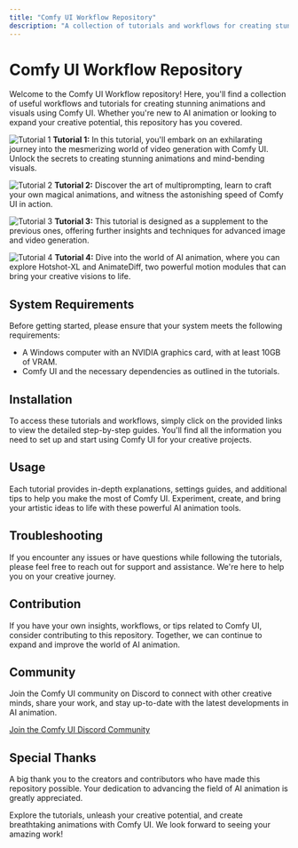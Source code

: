 ```yaml
---
title: "Comfy UI Workflow Repository"
description: "A collection of tutorials and workflows for creating stunning animations with Comfy UI."
---
```


# Comfy UI Workflow Repository

Welcome to the Comfy UI Workflow repository! Here, you'll find a collection of useful workflows and tutorials for creating stunning animations and visuals using Comfy UI. Whether you're new to AI animation or looking to expand your creative potential, this repository has you covered.

![Tutorial 1](https://github.com/camaerart/ComfyUI-Usefull-Workfrows/blob/main/Workflow-Tutorial1.png)
**Tutorial 1:** In this tutorial, you'll embark on an exhilarating journey into the mesmerizing world of video generation with Comfy UI. Unlock the secrets to creating stunning animations and mind-bending visuals.

![Tutorial 2](https://github.com/camaerart/ComfyUI-Usefull-Workfrows/blob/main/ComfyUI_00005_.png)
**Tutorial 2:** Discover the art of multiprompting, learn to craft your own magical animations, and witness the astonishing speed of Comfy UI in action.

![Tutorial 3](https://github.com/camaerart/ComfyUI-Usefull-Workfrows/blob/main/animate%20diff%20hoodie%20tutorial.png)
**Tutorial 3:** This tutorial is designed as a supplement to the previous ones, offering further insights and techniques for advanced image and video generation.

![Tutorial 4](https://github.com/camaerart/ComfyUI-Usefull-Workfrows/blob/main/robotic%20girl2410.png )
**Tutorial 4:** Dive into the world of AI animation, where you can explore Hotshot-XL and AnimateDiff, two powerful motion modules that can bring your creative visions to life.

## System Requirements

Before getting started, please ensure that your system meets the following requirements:
- A Windows computer with an NVIDIA graphics card, with at least 10GB of VRAM.
- Comfy UI and the necessary dependencies as outlined in the tutorials.

## Installation

To access these tutorials and workflows, simply click on the provided links to view the detailed step-by-step guides. You'll find all the information you need to set up and start using Comfy UI for your creative projects.

## Usage

Each tutorial provides in-depth explanations, settings guides, and additional tips to help you make the most of Comfy UI. Experiment, create, and bring your artistic ideas to life with these powerful AI animation tools.

## Troubleshooting

If you encounter any issues or have questions while following the tutorials, please feel free to reach out for support and assistance. We're here to help you on your creative journey.

## Contribution

If you have your own insights, workflows, or tips related to Comfy UI, consider contributing to this repository. Together, we can continue to expand and improve the world of AI animation.

## Community

Join the Comfy UI community on Discord to connect with other creative minds, share your work, and stay up-to-date with the latest developments in AI animation.

[Join the Comfy UI Discord Community](https://discord.gg/comfyui)

## Special Thanks

A big thank you to the creators and contributors who have made this repository possible. Your dedication to advancing the field of AI animation is greatly appreciated.

Explore the tutorials, unleash your creative potential, and create breathtaking animations with Comfy UI. We look forward to seeing your amazing work!
